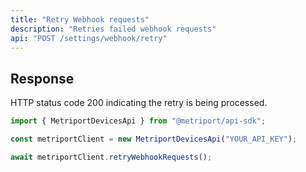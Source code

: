 ```yaml
---
title: "Retry Webhook requests"
description: "Retries failed webhook requests"
api: "POST /settings/webhook/retry"
---
```


## Response

HTTP status code 200 indicating the retry is being processed.

<ResponseExample>

```javascript Metriport SDK
import { MetriportDevicesApi } from "@metriport/api-sdk";

const metriportClient = new MetriportDevicesApi("YOUR_API_KEY");

await metriportClient.retryWebhookRequests();
```

</ResponseExample>
